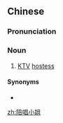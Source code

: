 ==Chinese==
{{zh-forms|type=112}}

===Pronunciation===
{{zh-pron
|m=péi chàng xiǎojiě
|c=pui4 coeng3 siu2 ze2
|cat=n
}}

===Noun===
{{zh-noun}}

# [[KTV]] [[hostess]]

====Synonyms====
* {{zh-l|陪唱女}}

[[zh:陪唱小姐]]